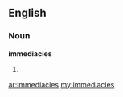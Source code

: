 ==English==
===Noun===
'''immediacies'''
# {{plural of|immediacy}}

[[ar:immediacies]]
[[my:immediacies]]